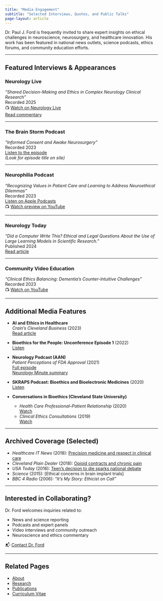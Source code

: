 ```yaml
---
title: "Media Engagement"
subtitle: "Selected Interviews, Quotes, and Public Talks"
page-layout: article
---
```


Dr. Paul J. Ford is frequently invited to share expert insights on ethical challenges in neuroscience, neurosurgery, and healthcare innovation. His work has been featured in national news outlets, science podcasts, ethics forums, and community education efforts.

------------------------------------------------------------------------

## Featured Interviews & Appearances

### **Neurology Live**

*"Shared Decision-Making and Ethics in Complex Neurology Clinical Research"*\
Recorded 2025\
📺 [Watch on Neurology Live](https://www.neurologylive.com/view/shared-decision-making-ethics-complex-neurology-clinical-research-paul-ford)\
[Read commentary](https://www.neurologylive.com/view/neurovoices-paul-ford-ethical-balance-complex-clinical-research-neurology)

------------------------------------------------------------------------

### **The Brain Storm Podcast**

*“Informed Consent and Awake Neurosurgery”*\
Recorded 2023\
[Listen to the episode](https://thebrainstormpodcast.com)\
*(Look for episode title on site)*

------------------------------------------------------------------------

### **Neurophilia Podcast**

*“Recognizing Values in Patient Care and Learning to Address Neuroethical Dilemmas”*\
Recorded 2023\
[Listen on Apple Podcasts](https://podcasts.apple.com/us/podcast/the-neurophilia-podcast/id1654775116?i=1000618356973)\
📺 [Watch preview on YouTube](https://www.youtube.com/watch?v=51ca7ljjYXQ)

------------------------------------------------------------------------

### **Neurology Today**

*"Did a Computer Write This? Ethical and Legal Questions About the Use of Large Learning Models in Scientific Research.”*\
Published 2024\
[Read article](https://journals.lww.com/neurotodayonline/fulltext/2024/02010/did_a_computer_write_this___ethical_and_legal.8.aspx)

------------------------------------------------------------------------

### **Community Video Education**

*“Clinical Ethics Balancing: Dementia’s Counter-Intuitive Challenges”*\
Recorded 2023\
📺 [Watch on YouTube](https://www.youtube.com/watch?v=eZAQ_ihCzvg)

------------------------------------------------------------------------

## Additional Media Features

-   **AI and Ethics in Healthcare**\
    *Crain’s Cleveland Business* (2023)\
    [Read article](https://www.crainscleveland.com/health-care/experts-discuss-how-ai-can-improve-future-health-care)

-   **Bioethics for the People: Unconference Episode 1** (2022)\
    [Listen](https://www.bioethicsforthepeople.com/episodes/crossover-episode-with-affinity-group-leaders-bjk95-h3tdh)

-   **Neurology Podcast (AAN)**\
    *Patient Perceptions of FDA Approval* (2021)\
    [Full episode](https://directory.libsyn.com/episode/index/id/20156849)\
    [Neurology Minute summary](https://neurologyminute.libsyn.com/website/patient-perceptions-of-fda-approval)

-   **SKRAPS Podcast: Bioethics and Bioelectronic Medicines** (2020)\
    [Listen](https://skrapspodcast.com/podcasts/skraps/season-1/paul-ford-and-lauren-sankary/)

-   **Conversations in Bioethics (Cleveland State University)**

    -   *Health Care Professional–Patient Relationship* (2020)\
        [Watch](https://www.youtube.com/watch?v=BtmvFifScZM)\
    -   *Clinical Ethics Consultations* (2019)\
        [Watch](https://www.youtube.com/watch?v=SN4YE0xQAhM)

------------------------------------------------------------------------

## Archived Coverage (Selected)

-   *Healthcare IT News* (2018): [Precision medicine and respect in clinical care](https://www.healthcareitnews.com/news/precision-medicine-we-want-make-sure-people-feel-respected-clinical-ethicist-says)
-   *Cleveland Plain Dealer* (2018): [Opioid contracts and chronic pain](https://www.cleveland.com/healthfit/index.ssf/2018/04/opioid_contracts_humiliate_som.html)
-   *USA Today* (2016): [Teen’s decision to die sparks national debate](http://www.usatoday.com/story/news/2016/09/07/wisc-teens-decision-die-turning-point/89974124/)
-   *Science* (2015): \[Ethical concerns in brain implant trials\]
-   *BBC 4 Radio* (2006): *"It’s My Story: Ethicist on Call"*

------------------------------------------------------------------------

## Interested in Collaborating?

Dr. Ford welcomes inquiries related to:

-   News and science reporting
-   Podcasts and expert panels
-   Video interviews and community outreach
-   Neuroscience and ethics commentary

📬 [Contact Dr. Ford](mailto:fordp@ccf.org)

------------------------------------------------------------------------

## Related Pages

-   [About](about.qmd)
-   [Research](research.qmd)
-   [Publications](publications.qmd)
-   [Curriculum Vitae](cv.qmd)
